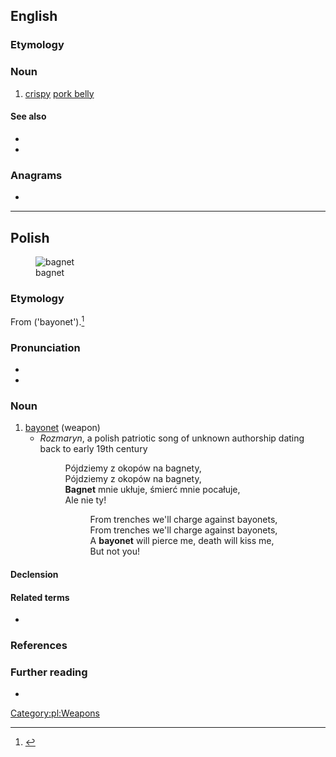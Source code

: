 ==English==
{{wikipedia|Chicharrón#Philippines}}

===Etymology===
{{rfe|en}}

===Noun===
{{en-noun|?}}

# {{lb|en|Philippines}} [[crispy]] [[pork belly]]

====See also====
* {{l|en|lechon kawali}}
* {{l|en|sio bak}}

{{C|en|Foods}}

===Anagrams===
* {{anagrams|en|a=abegnt|netbag}}

----

==Polish==
{{wikipedia|lang=pl}}
[[Image:Bayonette-p1000740.jpg|thumb|bagnet]]

===Etymology===
From {{etyl|fr|pl}} {{m|fr|baïonnette}} ('bayonet').<ref>{{cite-book|first=Aleksander|last=Brückner|authorlink=Aleksander Brückner|title=Słownik etymologiczny języka polskiego|year=1927|entry=bagnet|language=Polish|passage=z ''bajnetu'', franc. baïonette od miasta ''Bayonne'', gdzie je najpierw wyrabiano}}</ref>

===Pronunciation===
* {{pl-IPA}}
* {{audio|Pl-bagnet.ogg|Audio|lang=pl}}

===Noun===
{{pl-noun|m-in|dim=bagnecik}}

# [[bayonet]] (weapon)
#* ''Rozmaryn'', a polish patriotic song of unknown authorship dating back to early 19th century
#*: Pójdziemy z okopów na bagnety,
#*: Pójdziemy z okopów na bagnety,
#*: '''Bagnet''' mnie ukłuje, śmierć mnie pocałuje,
#*: Ale nie ty!
#*:: From trenches we'll charge against bayonets,
#*:: From trenches we'll charge against bayonets,
#*:: A '''bayonet''' will pierce me, death will kiss me,
#*:: But not you!

====Declension====
{{pl-decl-noun-masc-inani|bagne|t|u}}

====Related terms====
* {{l|pl|bagnetowy}}

===References===
<references/>

===Further reading===
* {{R:PWN}}

[[Category:pl:Weapons]]